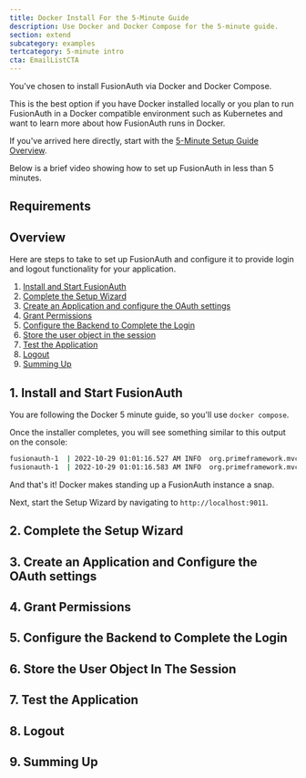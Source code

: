 ```yaml
---
title: Docker Install For the 5-Minute Guide
description: Use Docker and Docker Compose for the 5-minute guide.
section: extend
subcategory: examples
tertcategory: 5-minute intro
cta: EmailListCTA
---
```



You've chosen to install FusionAuth via Docker and Docker Compose.

This is the best option if you have Docker installed locally or you plan to run FusionAuth in a Docker compatible environment such as Kubernetes and want to learn more about how FusionAuth runs in Docker.

If you've arrived here directly, start with the [5-Minute Setup Guide Overview](/docs/quickstarts/5-minute-setup-guide).

Below is a brief video showing how to set up FusionAuth in less than 5 minutes.

<YouTube id="qBr_nHofkSo" />

## Requirements

<FiveMinuteRequirements installmethod="docker" />

## Overview

Here are steps to take to set up FusionAuth and configure it to provide login and logout functionality for your application.

1. [Install and Start FusionAuth](#1-install-and-start-fusionauth)
2. [Complete the Setup Wizard](#2-complete-the-setup-wizard)
3. [Create an Application and configure the OAuth settings](#3-create-an-application-and-configure-the-oauth-settings)
4. [Grant Permissions](#4-grant-permissions)
5. [Configure the Backend to Complete the Login](#5-configure-the-backend-to-complete-the-login)
6. [Store the user object in the session](#6-store-the-user-object-in-the-session)
7. [Test the Application](#7-test-the-application)
8. [Logout](#8-logout)
9. [Summing Up](#9-summing-up)

## 1. Install and Start FusionAuth

You are following the Docker 5 minute guide, so you'll use `docker compose`.

<DockerComposeFiles with_elasticsearch />

Once the installer completes, you will see something similar to this output on the console:

```sh title="Docker Install Complete"
fusionauth-1  | 2022-10-29 01:01:16.527 AM INFO  org.primeframework.mvc.netty.PrimeHTTPServer - Starting FusionAuth HTTP server on port [9011]
fusionauth-1  | 2022-10-29 01:01:16.583 AM INFO  org.primeframework.mvc.netty.PrimeHTTPServer - Starting FusionAuth HTTP loopback server on port [9012]
```

And that's it! Docker makes standing up a FusionAuth instance a snap. 

Next, start the Setup Wizard by navigating to `http://localhost:9011`.

## 2. Complete the Setup Wizard

<FiveMinuteSetupWizard />

## 3. Create an Application and Configure the OAuth settings

<FiveMinuteApplicationSetup />

## 4. Grant Permissions 

<FiveMinuteRegisterUser />

## 5. Configure the Backend to Complete the Login

<FiveMinuteConfigureNodeApplication installmethod="docker" />

## 6. Store the User Object In The Session

<FiveMinuteStoreUserObject />

## 7. Test the Application

<FiveMinuteTestApplication />

## 8. Logout

<FiveMinuteLogout />

## 9. Summing Up

<FiveMinuteSummingUp />
